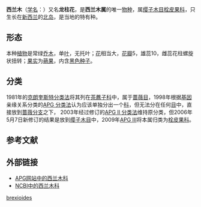 {{Speciesbox
| image = Ixerba brexioides.jpg
| parent authority = [[A.Cunn.|A.Cunn.]], 1839
| taxon = Ixerba brexioides
| authority = [[A.Cunn.|A.Cunn.]], 1839
}}

'''西兰木'''（[[学名|学名]]：{{lang|la|''Ixerba brexioides''}}）又名'''龙柱花'''，是'''西兰木属'''的唯一[[物种|物种]]，属[[缨子木目|缨子木目]][[栓皮果科|栓皮果科]]，只生长在[[新西兰|新西兰]]的[[新西兰北岛|北岛]]，是当地的特有种。{{r|powo}}

==形态==
本种[[植物|植物]]是常绿[[乔木|乔木]]，单[[叶|叶]]，无托叶；[[花|花]]相当大，[[花瓣|花瓣]]5，雄蕊10，雌蕊花柱螺旋状扭转；[[果实|果实]]为[[蒴果|蒴果]]，内含[[黑色|黑色]][[种子|种子]]。

==分类==
1981年的[[克朗奎斯特分类法|克朗奎斯特分类法]]将其列在[[茶藨子科|茶藨子科]]中，属于[[蔷薇目|蔷薇目]]，1998年根据[[基因|基因]]亲缘关系分类的[[APG_分类法|APG 分类法]]认为应该单独分出一个[[科|科]]，但无法分在任何[[目_(生物)|目]]中，直接放到[[蔷薇分支|蔷薇分支]]之下， 2003年经过修订的[[APG_II_分类法|APG II 分类法]]维持原分类，但2006年5月7日新修订的结果是放到[[缨子木目|缨子木目]]中，2009年[[APG_III|APG III]]将本属归类为[[栓皮果科|栓皮果科]]。

==参考文献==
{{reflist|refs=
<ref name="powo">{{cite web |title=''Ixerba brexioides'' A.Cunn. |url=http://www.plantsoftheworldonline.org/taxon/urn:lsid:ipni.org:names:791759-1 |website=''Plants of the World Online'' |publisher=Kew Science |accessdate=2021-05-02 |language=en}}</ref>
}}

==外部链接==
*[http://www.mobot.org/MOBOT/Research/APWeb/orders/crossosomatalesweb.htm#Ixerbaceae APG网站中的西兰木科]{{WebCite|url=https://www.webcitation.org/68Y4IdVa2?url=http://www.mobot.org/MOBOT/Research/APWeb/orders/crossosomatalesweb.htm#Ixerbaceae |date=20120619233138 |dateformat=iso }} 
* [http://www.ncbi.nlm.nih.gov/Taxonomy/Browser/wwwtax.cgi?lin=s&p=has_linkout&id=85555 NCBI中的西兰木科]

{{Taxonbar}}

[[Category:西兰木属|brexioides]]